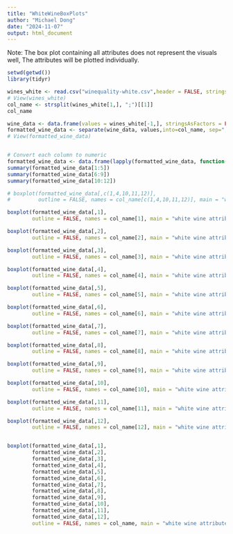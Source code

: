 ```yaml
---
title: "WhiteWineBoxPlots"
author: "Michael Dong"
date: "2024-11-07"
output: html_document
---
```


Note: The box plot containing all attributes does not represent the visuals well,
      The attributes will be plotted individually.
```r
setwd(getwd())
library(tidyr)

wines_white <- read.csv("winequality-white.csv",header = FALSE, stringsAsFactors = FALSE)
# View(wines_white)
col_name <- strsplit(wines_white[1,], ";")[[1]]
col_name

wine_data <- data.frame(values = wines_white[-1,], stringsAsFactors = FALSE)
formatted_wine_data <- separate(wine_data, values,into=col_name, sep=";")
# View(formatted_wine_data)


# Convert each column to numeric
formatted_wine_data <- data.frame(lapply(formatted_wine_data, function(x) as.numeric(as.character(x))))
summary(formatted_wine_data[1:5])
summary(formatted_wine_data[6:9])
summary(formatted_wine_data[10:12])

# boxplot(formatted_wine_data[,c(1,4,10,11,12)],
#         outline = FALSE, names = col_name[c(1,4,10,11,12)], main = "white wine attributes")

boxplot(formatted_wine_data[,1],
        outline = FALSE, names = col_name[1], main = "white wine attributes (fixed acidity)")

boxplot(formatted_wine_data[,2],
        outline = FALSE, names = col_name[2], main = "white wine attributes (volatile acidity)")

boxplot(formatted_wine_data[,3],
        outline = FALSE, names = col_name[3], main = "white wine attributes (citric acid)")

boxplot(formatted_wine_data[,4],
        outline = FALSE, names = col_name[4], main = "white wine attributes (residual sugar)")

boxplot(formatted_wine_data[,5],
        outline = FALSE, names = col_name[5], main = "white wine attributes (chlorides)")

boxplot(formatted_wine_data[,6],
        outline = FALSE, names = col_name[6], main = "white wine attributes (free sulfer dioxide)")

boxplot(formatted_wine_data[,7],
        outline = FALSE, names = col_name[7], main = "white wine attributes (total sulfer dioxide)")

boxplot(formatted_wine_data[,8],
        outline = FALSE, names = col_name[8], main = "white wine attributes (density)")

boxplot(formatted_wine_data[,9],
        outline = FALSE, names = col_name[9], main = "white wine attributes (pH)")

boxplot(formatted_wine_data[,10],
        outline = FALSE, names = col_name[10], main = "white wine attributes (sulphates)")

boxplot(formatted_wine_data[,11],
        outline = FALSE, names = col_name[11], main = "white wine attributes (alcohol)")

boxplot(formatted_wine_data[,12],
        outline = FALSE, names = col_name[12], main = "white wine attributes (quality)")


boxplot(formatted_wine_data[,1],
        formatted_wine_data[,2],
        formatted_wine_data[,3],
        formatted_wine_data[,4],
        formatted_wine_data[,5],
        formatted_wine_data[,6],
        formatted_wine_data[,7],
        formatted_wine_data[,8],
        formatted_wine_data[,9],
        formatted_wine_data[,10],
        formatted_wine_data[,11],
        formatted_wine_data[,12],
        outline = FALSE, names = col_name, main = "white wine attributes")
```

